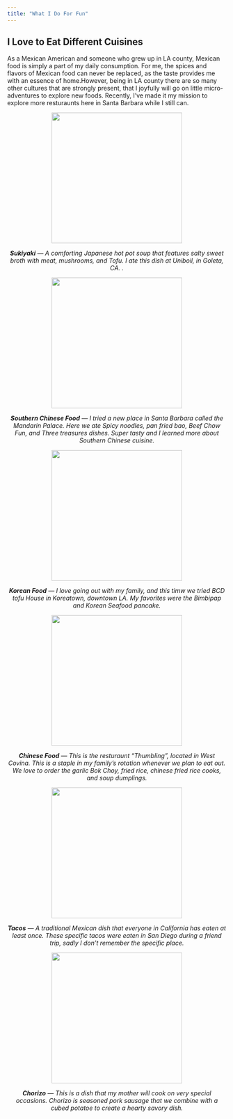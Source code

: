 ```yaml
---
title: "What I Do For Fun"
---
```


## I Love to Eat Different Cuisines

As a Mexican American and someone who grew up in LA county, Mexican food is simply a part of my daily consumption. For me, the spices and flavors of Mexican food can never be replaced, as the taste provides me with an essence of home.However, being in LA county there are so many other cultures that are strongly present, that I joyfully will go on little micro-adventures to explore new foods. Recently, I've made it my mission to explore more resturaunts here in Santa Barbara while I still can. 


<div style="text-align: center;">
  <img src="images/Food1.png" width="300"/>
  <p><em>**Sukiyaki** — A comforting Japanese hot pot soup that features salty sweet broth with meat, mushrooms, and Tofu. I ate this dish at Uniboil, in Goleta, CA. .</em></p>
</div>

<div style="text-align: center;">
  <img src="images/Food2.png" width="300"/>
  <p><em>**Southern Chinese Food** — I tried a new place in Santa Barbara called the Mandarin Palace. Here we ate Spicy noodles, pan fried bao, Beef Chow Fun, and Three treasures dishes. Super tasty and I learned more about Southern Chinese cuisine.</em></p>
</div>

<div style="text-align: center;">
  <img src="images/Food3.png" width="300"/>
  <p><em>**Korean Food** — I love going out with my family, and this timw we tried BCD tofu House in Koreatown, downtown LA. My favorites were the Bimbipap and Korean Seafood pancake.</em></p>
</div>

<div style="text-align: center;">
  <img src="images/Food4.png" width="300"/>
  <p><em>**Chinese Food** — This is the resturaunt "Thumbling", located in West Covina. This is a staple in my family's rotation whenever we plan to eat out. We love to order the garlic Bok Choy, fried rice, chinese fried rice cooks, and soup dumplings.</em></p>
</div>

<div style="text-align: center;">
  <img src="images/Food5.png" width="300"/>
  <p><em>**Tacos** — A traditional Mexican dish that everyone in California has eaten at least once. These specific tacos were eaten in San Diego during a friend trip, sadly I don't remember the specific place.</em></p>
</div>

<div style="text-align: center;">
  <img src="images/Food7.png" width="300"/>
  <p><em>**Chorizo** — This is a dish that my mother will cook on very special occasions. Chorizo is seasoned pork sausage that we combine with a cubed potatoe to create a hearty savory dish.</em></p>
</div>
